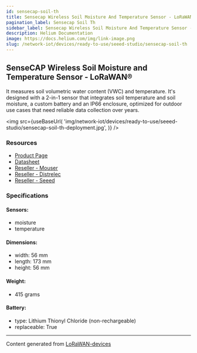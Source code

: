 ```yaml
---
id: sensecap-soil-th
title: Sensecap Wireless Soil Moisture And Temperature Sensor - LoRaWAN®
pagination_label: Sensecap Soil Th
sidebar_label: Sensecap Wireless Soil Moisture And Temperature Sensor - LoRaWAN®
description: Helium Documentation
image: https://docs.helium.com/img/link-image.png
slug: /network-iot/devices/ready-to-use/seeed-studio/sensecap-soil-th
---
```



<LegacyContentBanner />

## SenseCAP Wireless Soil Moisture and Temperature Sensor - LoRaWAN®

It measures soil volumetric water content (VWC) and temperature. It's designed with a 2-in-1 sensor
that integrates soil temperature and soil moisture, a custom battery and an IP66 enclosure,
optimized for outdoor use cases that need reliable data collection over years.

<img
  src={useBaseUrl(
    'img/network-iot/devices/ready-to-use/seeed-studio/sensecap-soil-th-deployment.jpg',
  )}
/>

### Resources

- [Product Page](https://www.seeedstudio.com/LoRaWAN-Soil-Moisture-and-Temperature-Sensor-EU868-p-4316.html)
- [Datasheet](https://files.seeedstudio.com/products/317990687/res/LoRaWAN%20Gateway%20and%20Wireless%20Sensor%20Catalog-V1.6%20NEW.pdf)
- [Reseller - Mouser](https://www.mouser.com/ProductDetail/Seeed-Studio/101990565/?qs=wnTfsH77Xs6z38MfPrPBUw%3D%3D)
- [Reseller - Distrelec](https://www.distrelec.nl/en/sensecap-lorawan-wireless-soil-moisture-and-temperature-sensor-ip66-868mhz-seeed-studio-101990564/p/30167645?q=sensecap&pos=6&origPos=6&origPageSize=50&track=true)
- [Reseller - Seeed](https://www.seeedstudio.com/LoRaWAN-Soil-Moisture-and-Temperature-Sensor-EU868-p-4316.html)

### Specifications

#### Sensors:

- moisture
- temperature

#### Dimensions:

- width: 56 mm
- length: 173 mm
- height: 56 mm

#### Weight:

- 415 grams

#### Battery:

- type: Lithium Thionyl Chloride (non-rechargeable)
- replaceable: True

---

Content generated from [LoRaWAN-devices](https://github.com/TheThingsNetwork/lorawan-devices)
